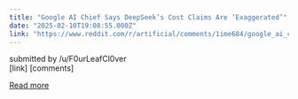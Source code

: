 ```yaml
---
title: "Google AI Chief Says DeepSeek’s Cost Claims Are ‘Exaggerated’"
date: "2025-02-10T19:08:55.000Z"
link: "https://www.reddit.com/r/artificial/comments/1ime684/google_ai_chief_says_deepseeks_cost_claims_are/"
---
```


submitted by    /u/F0urLeafCl0ver  
 [link]   [comments]

[Read more](https://www.reddit.com/r/artificial/comments/1ime684/google_ai_chief_says_deepseeks_cost_claims_are/)
